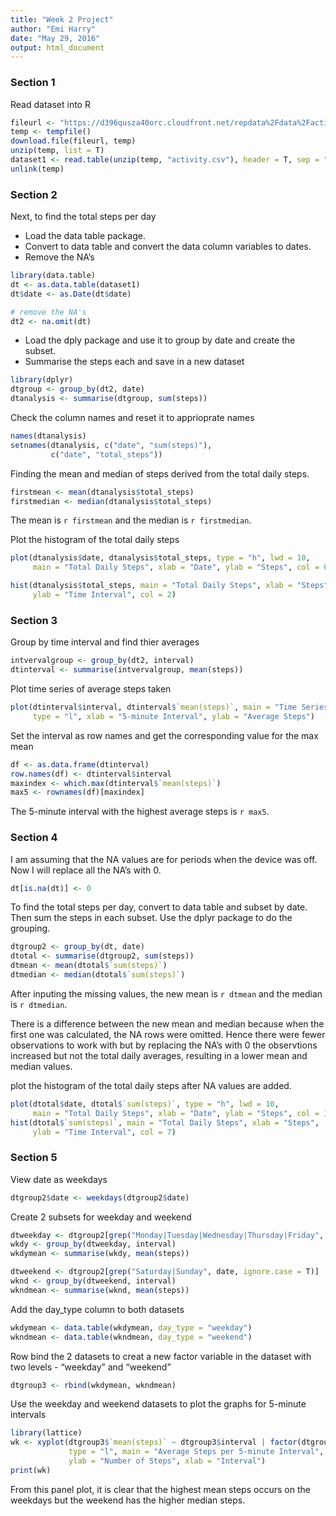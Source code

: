 ```yaml
---
title: "Week 2 Project"
author: "Emi Harry"
date: "May 29, 2016"
output: html_document
---
```



### Section 1

Read dataset into R

```r
fileurl <- "https://d396qusza40orc.cloudfront.net/repdata%2Fdata%2Factivity.zip"
temp <- tempfile()
download.file(fileurl, temp) 
unzip(temp, list = T)
dataset1 <- read.table(unzip(temp, "activity.csv"), header = T, sep = ",", stringsAsFactors = F)
unlink(temp)
```

### Section 2

Next, to find the total steps per day

- Load the data table package. 
- Convert to data table and convert the data column variables to dates.
- Remove the NA's

```r
library(data.table)
dt <- as.data.table(dataset1)
dt$date <- as.Date(dt$date)

# remove the NA's
dt2 <- na.omit(dt)
```

- Load the dply package and use it to group by date and create the subset.
- Summarise the steps each and save in a new dataset

```r
library(dplyr)
dtgroup <- group_by(dt2, date)
dtanalysis <- summarise(dtgroup, sum(steps))
```

Check the column names and reset it to apprioprate names

```r
names(dtanalysis)
setnames(dtanalysis, c("date", "sum(steps)"),
         c("date", "total_steps"))
```

Finding the mean and median of steps derived from the total daily steps.

```r
firstmean <- mean(dtanalysis$total_steps)
firstmedian <- median(dtanalysis$total_steps)
```
The mean is `r firstmean` and the median is `r firstmedian`.

Plot the histogram of the total daily steps

```r
plot(dtanalysis$date, dtanalysis$total_steps, type = "h", lwd = 10,
     main = "Total Daily Steps", xlab = "Date", ylab = "Steps", col = 6)

hist(dtanalysis$total_steps, main = "Total Daily Steps", xlab = "Steps", 
     ylab = "Time Interval", col = 2)
```

### Section 3

Group by time interval and find thier averages

```r
intvervalgroup <- group_by(dt2, interval)
dtinterval <- summarise(intvervalgroup, mean(steps))
```

Plot time series of average steps taken

```r
plot(dtinterval$interval, dtinterval$`mean(steps)`, main = "Time Series of Average Steps (5 interval)",
     type = "l", xlab = "5-minute Interval", ylab = "Average Steps")
```

Set the interval as row names and get the corresponding value for the max mean

```r
df <- as.data.frame(dtinterval)
row.names(df) <- dtinterval$interval
maxindex <- which.max(dtinterval$`mean(steps)`)
max5 <- rownames(df)[maxindex]
```

The 5-minute interval with the highest average steps is `r max5`.

### Section 4

I am assuming that the NA values are for periods when the device was off.
Now I will replace all the NA's with 0.

```r
dt[is.na(dt)] <- 0
```

To find the total steps per day, convert to data table and subset by date.
Then sum the steps in each subset. Use the dplyr package to do the grouping.

```r
dtgroup2 <- group_by(dt, date)
dtotal <- summarise(dtgroup2, sum(steps))
dtmean <- mean(dtotal$`sum(steps)`)
dtmedian <- median(dtotal$`sum(steps)`)
```

After inputing the missing values, the new mean is `r dtmean` and the median is `r dtmedian`.

There is a difference between the new mean and median because when the first one was calculated, the NA rows were omitted. Hence there were fewer observations to work with but by replacing the NA's with 0 the observtions increased but not the total daily averages, resulting in a lower mean and median values.

plot the histogram of the total daily steps after NA values are added.

```r
plot(dtotal$date, dtotal$`sum(steps)`, type = "h", lwd = 10,
     main = "Total Daily Steps", xlab = "Date", ylab = "Steps", col = 11)
hist(dtotal$`sum(steps)`, main = "Total Daily Steps", xlab = "Steps", 
     ylab = "Time Interval", col = 7)
```

### Section 5

View date as weekdays

```r
dtgroup2$date <- weekdays(dtgroup2$date)
```

Create 2 subsets for weekday and weekend 

```r
dtweekday <- dtgroup2[grep("Monday|Tuesday|Wednesday|Thursday|Friday", date, ignore.case =T)]
wkdy <- group_by(dtweekday, interval)
wkdymean <- summarise(wkdy, mean(steps))

dtweekend <- dtgroup2[grep("Saturday|Sunday", date, ignore.case = T)]
wknd <- group_by(dtweekend, interval)
wkndmean <- summarise(wknd, mean(steps))
```

Add the day_type column to both datasets

```r
wkdymean <- data.table(wkdymean, day_type = "weekday")
wkndmean <- data.table(wkndmean, day_type = "weekend")
```

Row bind the 2 datasets to creat a new factor variable in the dataset with two levels - "weekday" and "weekend"

```r
dtgroup3 <- rbind(wkdymean, wkndmean)
```

Use the weekday and weekend datasets to plot the graphs for 5-minute intervals

```r
library(lattice)
wk <- xyplot(dtgroup3$`mean(steps)` ~ dtgroup3$interval | factor(dtgroup3$day_type),
             type = "l", main = "Average Steps per 5-minute Interval", 
             ylab = "Number of Steps", xlab = "Interval")
print(wk)
```

From this panel plot, it is clear that the highest mean steps occurs on the weekdays but the weekend has the higher median steps.